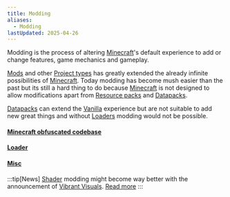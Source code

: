 ```yaml
---
title: Modding
aliases:
  - Modding
lastUpdated: 2025-04-26
---
```


Modding is the process of altering [Minecraft](/minecraft)'s default experience to add or change features, game mechanics and gameplay.

[Mods](/mod) and other [Project types](/projecttype) has greatly extended the already infinite possibilities of [Minecraft](/minecraft).
Today modding has become mush easier than the past but its still a hard thing to do because [Minecraft](/minecraft) is not designed to allow modifications apart from [Resource packs](/resourcepack) and [Datapacks](/datapack).

[Datapacks](/datapack) can extend the [Vanilla](/vanilla) experience but are not suitable to add new great things and without [Loaders](/loader) modding would not be possible.

#### [Minecraft obfuscated codebase](/minecraftsobfuscatedcodebase)
#### [Loader](/loader)
#### [Misc](/moddingmisc)

:::tip[News]
[Shader](/shader) modding might become way better with the announcement of [Vibrant Visuals](/vibrantvisuals). [Read more](/vibrantvisuals#modding)
:::